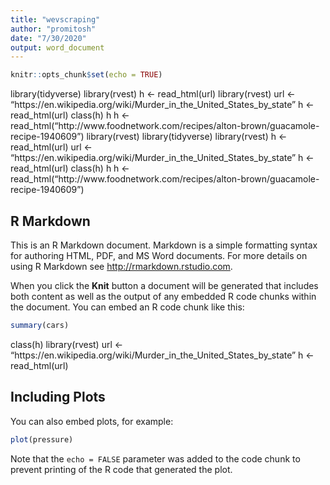 ```yaml
---
title: "wevscraping"
author: "promitosh"
date: "7/30/2020"
output: word_document
---
```


```r
knitr::opts_chunk$set(echo = TRUE)
```
library(tidyverse)
library(rvest)
h <- read_html(url)
library(rvest)
url <- "https://en.wikipedia.org/wiki/Murder_in_the_United_States_by_state"
h <- read_html(url)
class(h)
h
h <- read_html("http://www.foodnetwork.com/recipes/alton-brown/guacamole-recipe-1940609")
library(rvest)
library(tidyverse)
library(rvest)
h <- read_html(url)
url <- "https://en.wikipedia.org/wiki/Murder_in_the_United_States_by_state"
h <- read_html(url)
class(h)
h
h <- read_html("http://www.foodnetwork.com/recipes/alton-brown/guacamole-recipe-1940609")


## R Markdown

This is an R Markdown document. Markdown is a simple formatting syntax for authoring HTML, PDF, and MS Word documents. For more details on using R Markdown see <http://rmarkdown.rstudio.com>.

When you click the **Knit** button a document will be generated that includes both content as well as the output of any embedded R code chunks within the document. You can embed an R code chunk like this:

```r
summary(cars)
```
class(h)
library(rvest)
url <- "https://en.wikipedia.org/wiki/Murder_in_the_United_States_by_state"
h <- read_html(url)


## Including Plots

You can also embed plots, for example:

```r
plot(pressure)
```

Note that the `echo = FALSE` parameter was added to the code chunk to prevent printing of the R code that generated the plot.
